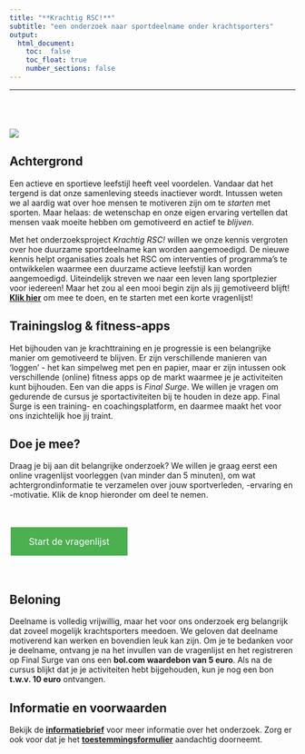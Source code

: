 ```yaml
---
title: "**Krachtig RSC!**" 
subtitle: "een onderzoek naar sportdeelname onder krachtsporters"
output: 
  html_document:
    toc:  false
    toc_float: true
    number_sections: false
---
```


----

<div class="row" style="padding-top: 40px;">
<div class="col-sm-6">

![](images/rsc.png)


## Achtergrond

Een actieve en sportieve leefstijl heeft veel voordelen. Vandaar dat het tergend is dat onze samenleving steeds inactiever wordt.
Intussen weten we al aardig wat over hoe mensen te motiveren zijn om te *starten* met sporten. Maar helaas: de wetenschap en onze eigen ervaring vertellen dat mensen vaak moeite hebben om gemotiveerd en actief te *blijven*.

Met het onderzoeksproject *Krachtig RSC!* willen we onze kennis vergroten over hoe duurzame sportdeelname kan worden aangemoedigd. De nieuwe kennis helpt organisaties zoals het RSC om interventies of programma's te ontwikkelen waarmee een duurzame actieve leefstijl kan worden aangemoedigd. Uiteindelijk streven we naar een leven lang sportplezier voor iedereen! Maar het zou al een mooi begin zijn als jij gemotiveerd blijft! <a href="https://limesurvey.jtolsma.nl/limesurvey/limesurvey/index.php/373483?newtest=Y&lang=nl" target="_blank"><b>Klik hier</b></a> om mee te doen, en te starten met een korte vragenlijst!


## Trainingslog & fitness-apps

Het bijhouden van je krachttraining en je progressie is een belangrijke manier om gemotiveerd te blijven. Er zijn verschillende manieren van 'loggen' - het kan simpelweg met pen en papier, maar er zijn intussen ook verschillende (online) fitness apps op de markt waarmee je je activiteiten kunt bijhouden. Een van die apps is *Final Surge*. We willen je vragen om gedurende de cursus je sportactiviteiten bij te houden in deze app. Final Surge is een training- en coachingsplatform, en daarmee maakt het voor ons inzichtelijk hoe jij traint. 


</div>
<div class="col-sm-6">



## **Doe je mee?** 

Draag je bij aan dit belangrijke onderzoek? We willen je graag eerst een online vragenlijst voorleggen (van minder dan 5 minuten), om wat achtergrondinformatie te verzamelen over jouw sportverleden, -ervaring en -motivatie. Klik de knop hieronder om deel te nemen. 

<style>
.button {
  background-color: #4CAF50; /* Green */
  border: none;
  color: white;
  padding: 15px 32px;
  text-align: center;
  text-decoration: none;
  display: inline-block;
  font-size: 16px;
  margin: 4px 2px;
  cursor: pointer;
  -webkit-transition-duration: 0.4s; /* Safari */
  transition-duration: 0.4s;
}

.button1 {
  box-shadow: 0 8px 16px 0 rgba(0,0,0,0.2), 0 6px 20px 0 rgba(0,0,0,0.19);
}

.button2:hover {
  box-shadow: 0 12px 16px 0 rgba(0,0,0,0.24),0 17px 50px 0 rgba(0,0,0,0.19);
}
</style>

<br>

<a href="https://limesurvey.jtolsma.nl/limesurvey/limesurvey/index.php/373483?newtest=Y&lang=nl" target="_blank" class="button button2">Start de vragenlijst</a>

<br>

## Beloning 

Deelname is volledig vrijwillig, maar het voor ons onderzoek erg belangrijk dat zoveel mogelijk krachtsporters meedoen. We geloven dat deelname motiverend kan werken en bovendien leuk kan zijn. Om je te bedanken voor je deelname, ontvang je na het invullen van de vragenlijst en het registreren op Final Surge van ons een **bol.com waardebon van 5 euro**. Als na de cursus blijkt dat je je activiteiten hebt bijgehouden, kun je nog een bon **t.w.v. 10 euro** ontvangen. 


## Informatie en voorwaarden

Bekijk de <a href="https://www.krachtigrsc.nl/informatie" target="_blank"><b>informatiebrief</b></a> voor meer informatie over het onderzoek. Zorg er ook voor dat je het <a href="https://www.krachtigrsc.nl/toestemming" target="_blank"><b>toestemmingsformulier</b></a> aandachtig doorneemt. 





